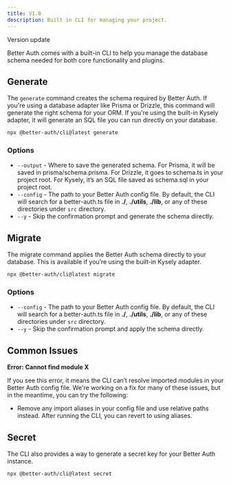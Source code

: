 ```yaml
---
title: V1.0
description: Built in CLI for managing your project.
---
```


Version update

Better Auth comes with a built-in CLI to help you manage the database schema needed for both core functionality and plugins.

## Generate

The `generate` command creates the schema required by Better Auth. If you're using a database adapter like Prisma or Drizzle, this command will generate the right schema for your ORM. If you're using the built-in Kysely adapter, it will generate an SQL file you can run directly on your database.

```bash title="Terminal"
npx @better-auth/cli@latest generate
```

### Options

- `--output` - Where to save the generated schema. For Prisma, it will be saved in prisma/schema.prisma. For Drizzle, it goes to schema.ts in your project root. For Kysely, it’s an SQL file saved as schema.sql in your project root.
- `--config` - The path to your Better Auth config file. By default, the CLI will search for a better-auth.ts file in **./**, **./utils**, **./lib**, or any of these directories under `src` directory.
- `--y` - Skip the confirmation prompt and generate the schema directly.

## Migrate

The migrate command applies the Better Auth schema directly to your database. This is available if you’re using the built-in Kysely adapter.

```bash title="Terminal"
npx @better-auth/cli@latest migrate
```

### Options

- `--config` - The path to your Better Auth config file. By default, the CLI will search for a better-auth.ts file in **./**, **./utils**, **./lib**, or any of these directories under `src` directory.
- `--y` - Skip the confirmation prompt and apply the schema directly.

## Common Issues

**Error: Cannot find module X**

If you see this error, it means the CLI can’t resolve imported modules in your Better Auth config file. We're working on a fix for many of these issues, but in the meantime, you can try the following:

- Remove any import aliases in your config file and use relative paths instead. After running the CLI, you can revert to using aliases.

## Secret

The CLI also provides a way to generate a secret key for your Better Auth instance.

```bash title="Terminal"
npx @better-auth/cli@latest secret
```

